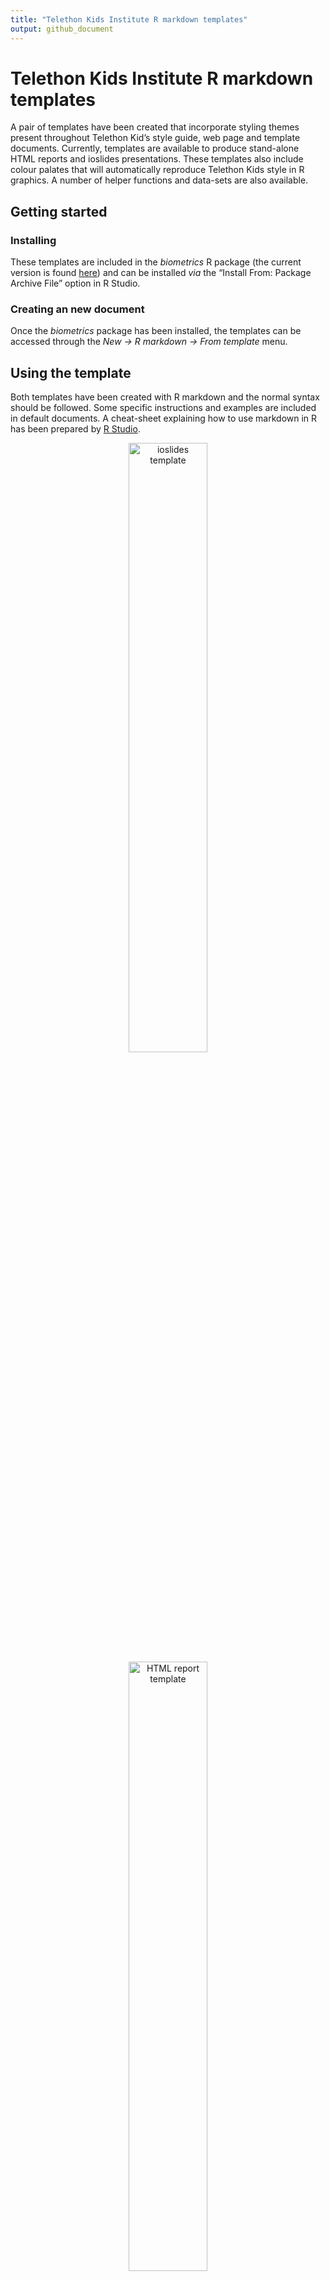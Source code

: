 ```yaml
---
title: "Telethon Kids Institute R markdown templates"
output: github_document
---
```


<!-- README.md is generated from README.Rmd. Please edit that file -->

# Telethon Kids Institute R markdown templates

A pair of templates have been created that incorporate styling themes present throughout Telethon Kid’s style guide, web page and template documents. Currently, templates are available to produce stand-alone HTML reports and ioslides presentations. These templates also include colour palates that will automatically reproduce Telethon Kids style in R graphics. A number of helper functions and data-sets are also available.

## Getting started

### Installing

These templates are included in the *biometrics* R package (the current version is found [here](O:\Biostats\05_resources\2018)) and can be installed *via* the "Install From: Package Archive File" option in R Studio.

### Creating an new document

Once the *biometrics* package has been installed, the templates can be accessed through the *New -> R markdown -> From template* menu.

## Using the template

Both templates have been created with R markdown and the normal syntax should be followed. Some specific instructions and examples are included in default documents. A cheat-sheet explaining how to use markdown in R has been prepared by [R Studio](https://www.rstudio.com/resources/cheatsheets/).

<center>
![ioslides template](man/figures/ioslides.png){ width=50% }
![HTML report template](man/figures/report.png){ width=50% }
</center>

## Authors

* **Paul Stevenson** - *Initial development* - [pgstevenson](https://github.com/pgstevenson)

## License

This project is licensed under the MIT License - see the [LICENSE](LICENSE) file for details

## About Telethon Kids Institute

The Telethon Kids Institute is based within the Perth Children’s Hospital, and is one of the largest, and most successful medical research institutes in Australia, comprising a dedicated and diverse team of more than 700 staff and students.

We've created a bold blueprint that brings together community, researchers, practitioners, policy makers and funders, who share our vision to improve the health and wellbeing of children through excellence in research.

The Institute is headed by leading paediatrician and infectious diseases expert Professor Jonathan Carapetis AM, with Founding Director Professor Fiona Stanley AC now Patron. Telethon Kids is independent and not-for-profit.

<center>![](man/figures/logo800.jpg){ width=40% }</center>
